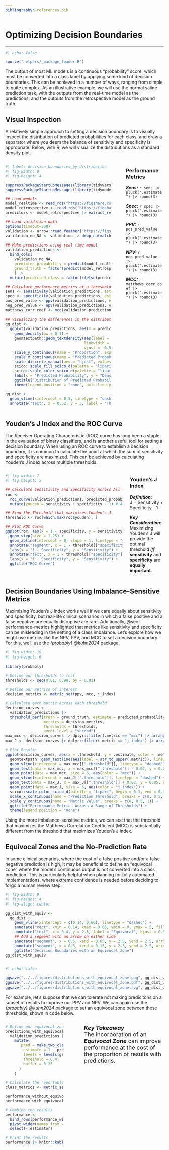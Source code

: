 ```yaml
---
bibliography: references.bib
---
```


# Optimizing Decision Boundaries {#sec-decision_boundaries .unnumbered}

------------------------------------------------------------------------

```r
#| echo: false

source("helpers/_package_loader.R")
```

The output of most ML models is a continuous "probability" score, which must be converted into a class label by applying some kind of decision boundaries. This can be achieved in a number of ways, ranging from simple to quite complex. As an illustrative example, we will use the normal saline prediction task, with the outputs from the real-time model as the predictions, and the outputs from the retrospective model as the ground truth.

## Visual Inspection

A relatively simple approach to setting a decision boundary is to visually inspect the distribution of predicted probabilities for each class, and draw a separator where you deem the balance of sensitivity and specificity is appropriate. Below, with R, we will visualize the distributions as a standard density plot.

::: columns
::: {.column width="70%"}
```r
#| label: decision_boundaries_by_distribution
#| fig-width: 9
#| fig-height: 4

suppressPackageStartupMessages(library(tidyverse))
suppressPackageStartupMessages(library(tidymodels))

## Load models
model_realtime <- read_rds("https://figshare.com/ndownloader/files/45631488") |> pluck("model") |> bundle::unbundle()
model_retrospective <- read_rds("https://figshare.com/ndownloader/files/45631491") |> pluck("model") |> bundle::unbundle()
predictors <- model_retrospective |> extract_recipe() |> pluck("term_info") |> dplyr::filter(role == "predictor") |> pluck("variable")

## Load validation data
options(timeout=300)
validation <- arrow::read_feather("https://figshare.com/ndownloader/files/45407398") |> select(any_of(predictors))
validation_no_NA <- validation |> drop_na(matches("prior|post|potassium"))

## Make predictions using real-time model
validation_predictions <- 
  bind_cols(
    validation_no_NA,
    predicted_probability = predict(model_realtime, new_data = validation_no_NA, type = "prob") |> pluck(".pred_1"),
    ground_truth = factor(predict(model_retrospective, new_data = validation_no_NA, type = "class") |> pluck(".pred_class"), labels = c("Negative", "Positive"))
    ) |> 
  mutate(predicted_class = factor(ifelse(predicted_probability > 0.5, "Positive", "Negative")))

## Calculate performance metrics at a threshold of 0.5
sens <- sensitivity(validation_predictions, estimate = predicted_class, truth = ground_truth, event_level = "second")
spec <- specificity(validation_predictions, estimate = predicted_class, truth = ground_truth, event_level = "second")
pos_pred_value <- ppv(validation_predictions, estimate = predicted_class, truth = ground_truth, event_level = "second")
neg_pred_value <- npv(validation_predictions, estimate = predicted_class, truth = ground_truth, event_level = "second")
matthews_corr_coef <- mcc(validation_predictions, estimate = predicted_class, truth = ground_truth, event_level = "second")
                                    
## Visualizing the differences in the distributions between positive and negative classes. 
gg_dist <- 
  ggplot(validation_predictions, aes(x = predicted_probability, fill = ground_truth)) +
    geom_density(bw = 0.1) +
    geomtextpath::geom_textdensity(aes(label = ground_truth, color = ground_truth, hjust = ground_truth), 
                                   linewidth = 1.25, alpha = 0.75, bw = 0.1, 
                                   vjust = -0.5, fontface = "bold", size = 8) +
    scale_y_continuous(name = "Proportion", expand = c(0, 0), labels = NULL) +
    scale_x_continuous(name = "Predicted Probability", expand = c(0.01, 0.01), breaks = c(0, 0.5, 1)) +
    scale_discrete_manual(aes = "hjust", values = c(0.1, 0.95)) +
    scico::scale_fill_scico_d(palette = "lipari", begin = 0.1, end = 0.5) +
    scico::scale_color_scico_d(palette = "lipari", begin = 0.1, end = 0.5) +
    labs(x = "Predicted Probability", y = "Density", fill = "Ground Truth") +
    ggtitle("Distribution of Predicted Probabilities by Class") +
    theme(legend.position = "none", axis.line.y.left = element_blank())

gg_dist +   
  geom_vline(xintercept = 0.5, linetype = "dashed", linewidth = 1.5) +
  annotate("text", x = 0.52, y = 3, label = "Threshold", fontface = "bold", angle = -90, size = 6)


```
:::

::: {.column width="1%"}
:::

::: {.column width="25%"}
### Performance Metrics
***Sens:*** `r sens |> pluck(".estimate") |> round(3)`

***Spec:*** `r spec |> pluck(".estimate") |> round(3)`

***PPV:*** `r pos_pred_value |> pluck(".estimate") |> round(3)`

***NPV:*** `r neg_pred_value |> pluck(".estimate") |> round(3)`

***MCC:*** `r matthews_corr_coef |> pluck(".estimate") |> round(3)`
:::
:::

## Youden's J Index and the ROC Curve

The Receiver Operating Characteristic (ROC) curve has long been a staple in the evaluation of binary classifiers, and is another useful tool for setting a decision boundary. When using an ROC curve to establish a decision boundary, it is common to calculate the point at which the sum of sensitivity and specificity are maximized. This can be achieved by calculating Youden's J index across multiple thresholds.

::: columns
::: {.column width=700}
```r
#| fig-width: 7
#| fig-height: 5

## Calculate Sensitivity and Specificity Across All Thresholds
roc <- 
  roc_curve(validation_predictions, predicted_probability, truth = ground_truth, event_level = "second") |> 
  mutate(youden = sensitivity + specificity - 1) # Add Youden's J at each threshold

## Find the Threshold that maximizes Youden's J
threshold <- roc[which.max(roc$youden), ]

## Plot ROC Curve
ggplot(roc, aes(x = 1 - specificity, y = sensitivity)) +
  geom_step(size = 1.25) +
  geom_abline(intercept = 0, slope = 1, linetype = "dashed", color = "black", size = 1) +
  annotate("segment", x = 1 - threshold[["specificity"]], xend = 1 - threshold[["specificity"]], y = threshold[["sensitivity"]], yend = threshold[[".threshold"]], color = "grey80", linewidth = 1.25) + 
  labs(x = "1 - Specificity", y = "Sensitivity") +
  annotate("text", x = 1 - threshold[["specificity"]] + 0.02, y = 0.6, label = "Youden's J", fontface = "bold.italic", color = "grey80", size = 6, hjust = 0) +
  labs(x = "1 - Specificity", y = "Sensitivity") +
  ggtitle("ROC Curve")

```
:::

::: {.column width="40%" vertical-align="bottom"}
### Youden's J Index
::: {.callout-note appearance="minimal" icon="false"}
***Definition:***\
J = Sensitivity + Specificity - 1
:::
::: {.callout-note appearance="minimal" icon="false"}
***Key Consideration:***\
Maximizing Youden's J will provide the optimal threshold *iff* **sensitivity** and **specificity** are **equally important**.
:::
:::
:::

## Decision Boundaries Using Imbalance-Sensitive Metrics

Maximizing Youden's J index works well if we care equally about sensitivity and specificity, but real-life clinical scenarios in which a false positive and a false negative are equally disruptive are rare. Additionally, @sec-performance-metrics highlighted that metrics like sensitivity and specificity can be misleading in the setting of a class imbalance. Let's explore how we might use metrics like the NPV, PPV, and MCC to set a decision boundary. For this, we'll use the *{probably} @kuhn2024* package.

```r
#| fig-width: 10
#| fig-height: 6
  
library(probably)

# Define our thresholds to test
thresholds <- seq(0.01, 0.99, by = 0.01)
  
# Define our metrics of interest
decision_metrics <- metric_set(ppv, mcc, j_index)

# Calculate each metric across each threshold
decision_curves <- 
  validation_predictions |> 
  threshold_perf(truth = ground_truth, estimate = predicted_probability, 
                 metrics = decision_metrics, 
                 thresholds = thresholds, 
                 event_level = "second")
max_mcc <- decision_curves |> dplyr::filter(.metric == "mcc") |> arrange(desc(.estimate)) |> slice_head(n = 1)
max_J <- decision_curves |> dplyr::filter(.metric == "j_index") |> arrange(desc(.estimate)) |> slice_head(n = 1)

# Plot Results
ggplot(decision_curves, aes(x = .threshold, y = .estimate, color = .metric)) + 
  geomtextpath::geom_textline(aes(label = str_to_upper(.metric)), linewidth = 1.5, fontface = "bold", size = 8) + 
  geom_vline(xintercept = max_mcc[[".threshold"]], linetype = "dashed") +
  geom_text(data = max_mcc, x = max_mcc[[".threshold"]] - 0.02, y = 0.05, hjust = 1, label = glue::glue("Max MCC at a cut-off of ", max_mcc[[".threshold"]])) + 
  geom_point(data = max_mcc, size = 6, aes(color = "mcc")) + 
  geom_vline(xintercept = max_J[[".threshold"]], linetype = "dashed") +
  geom_text(data = max_J, x = max_J[[".threshold"]] + 0.02, y = 0.05, hjust = 0, label = glue::glue("Max Youden's J at a cut-off of ", max_J[[".threshold"]])) + 
  geom_point(data = max_J, size = 6, aes(color = "j_index")) + 
  scico::scale_color_scico_d(palette = "lipari", begin = 0.1, end = 0.9) +
  scale_x_continuous(name = "Prediction Threshold", breaks = c(0, 0.5, 1)) + 
  scale_y_continuous(name = "Metric Value", breaks = c(0, 0.5, 1)) + 
  ggtitle("Performance Metrics Across a Range of Thresholds") + 
  theme(legend.position = "none")
```

Using the more imbalance-sensitive metrics, we can see that the threshold that maximizes the Matthews Correlation Coefficient (MCC) is substantially different from the threshold that maximizes Youden's J index.

## Equivocal Zones and the No-Prediction Rate

In some clinical scenarios, where the cost of a false positive and/or a false negative prediction is high, it may be beneficial to define an "equivocal zone" where the model's continuous output is not converted into a class prediction. This is particularly helpful when planning for fully automated implementations, where extreme confidence is needed before deciding to forgo a human review step.

```r
#| fig-width: 9
#| fig-height: 4
#| fig-align: center

gg_dist_with_equiv <-
  gg_dist + 
    geom_vline(xintercept = c(0.14, 0.66), linetype = "dashed") + 
    annotate("rect", xmin = 0.14, xmax = 0.66, ymin = 0, ymax = 5, fill = "gray70", alpha = 0.5) + 
    annotate("text", x = 0.4, y = 2.5, label = "Equivocal", hjust = 0.5, size = 6, fontface = "bold") + 
    ## Add a segment with an arrow on either side
    annotate("segment", x = 0.5, xend = 0.65, y = 2.5, yend = 2.5, arrow = arrow(type = "closed", length = unit(0.1, "inches"))) +
    annotate("segment", x = 0.3, xend = 0.15, y = 2.5, yend = 2.5, arrow = arrow(type = "closed", length = unit(0.1, "inches"))) + 
    ggtitle("Decision Boundaries with an Equivocal Zone")
gg_dist_with_equiv
  
```

```r
#| echo: false

ggsave("../../figures/distributions_with_equivocal_zone.png", gg_dist_with_equiv, width = 9, height = 4, dpi = 1200)
ggsave("../../figures/distributions_with_equivocal_zone.pdf", gg_dist_with_equiv, width = 9, height = 4)
ggsave("../../figures/distributions_with_equivocal_zone.svg", gg_dist_with_equiv, width = 9, height = 4)
```

For example, let's suppose that we can tolerate not making predicitons on a subset of results to improve our PPV and NPV. We can again use the *{probably} @kuhn2024* package to set an equivocal zone between these thresholds, shown in code below.

::: columns
::: {.column width="40%"}
```r

# Define our equivocal zone
predictions_with_equivocal_zone <-
  validation_predictions |> 
    mutate(
      .pred = make_two_class_pred(
        estimate = 1 - predicted_probability, 
        levels = levels(ground_truth),
        threshold = 0.4,
        buffer = 0.25
      )
    )

# Calculate the reportable rate and performance metrics
class_metrics <- metric_set(ppv, npv, mcc)

performance_without_equivocal <- class_metrics(validation_predictions, truth = ground_truth, estimate = predicted_class, event_level = "second") |> mutate(type = "Standard", reportable_rate = 1)
performance_with_equivocal <- class_metrics(predictions_with_equivocal_zone, truth = ground_truth, estimate = .pred, event_level = "second") |> mutate(type = "With Equivocal Zone", reportable_rate = round(reportable_rate(predictions_with_equivocal_zone$.pred), digits = 3))

# Combine the results
performance <- 
  bind_rows(performance_without_equivocal, performance_with_equivocal) |> 
  pivot_wider(names_from = .metric, values_from = c(.estimate)) |> 
  select(-.estimator)

# Print the results
performance |> knitr::kable(digits = 3)

```
:::

::: {.column width="5%"}
:::

::: {.column width="55%"}
::: {.callout-tip appearance="simple" icon="false"}
[***Key Takeaway***\
The incorporation of an ***Equivocal Zone*** can improve performance at the cost of the proportion of results with predictions.]{style="font-size:18px;"}
:::
:::
:::
